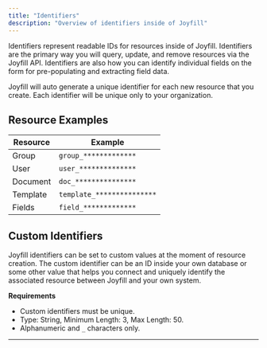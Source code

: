 ```yaml
---
title: "Identifiers"
description: "Overview of identifiers inside of Joyfill"
---
```


Identifiers represent readable IDs for resources inside of Joyfill. Identifiers are the primary way you will query, update, and remove resources via the Joyfill API. Identifiers are also how you can identify individual fields on the form for pre-populating and extracting field data.

Joyfill will auto generate a unique identifier for each new resource that you create. Each identifier will be unique only to your organization.

## Resource Examples

| Resource | Example                    |
| -------- | -------------------------- |
| Group    | `group_*************`      |
| User     | `user_**************`      |
| Document | `doc_***************`      |
| Template | `template_***************` |
| Fields   | `field_*************`      |

## Custom Identifiers

Joyfill identifiers can be set to custom values at the moment of resource creation. The custom identifier can be an ID inside your own database or some other value that helps you connect and uniquely identify the associated resource between Joyfill and your own system.

**Requirements**

* Custom identifiers must be unique.
* Type: String, Minimum Length: 3, Max Length: 50.
* Alphanumeric and `_` characters only.

***

